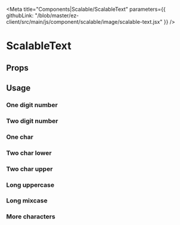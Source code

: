 
<Meta 
  title="Components|Scalable/ScalableText" 
  parameters={{
    githubLink: "/blob/master/ez-client/src/main/js/component/scalable/image/scalable-text.jsx"
  }}
/>

                 
<Anchor storyId="components-scalable-text-scalable-text--default-story" />


# ScalableText

## Props
 
<Props of={ScalableText} />

## Usage

### One digit number

<Preview>
  <Story
    name="one-digit"
    parameters={{
      className: "widget",
      info: "The text always fit the max size of the container"
    }}>
      <ScalableText text="1" />
  </Story>
</Preview>


### Two digit number

<Preview>
  <Story
    name="two-digit"
    parameters={{
      className: "widget",
      info: "The text always fit the max size of the container"
    }}
  >
    <ScalableText text="10" />
  </Story>
</Preview>

### One char

<Preview>
  <Story
    name="one-char"
    parameters={{
      className: "widget",
      info: "The text always fit the max size of the container"
    }}
  >
    <ScalableText text="a" />
  </Story>
</Preview>


### Two char lower

<Preview>
  <Story
    name="two-char-lower"
    parameters={{
      className: "widget",
      info: "The text always fit the max size of the container"
    }}
  >
    <ScalableText text="ok" />
  </Story>
</Preview>


### Two char upper

<Preview>
  <Story
    name="two-char-upper"
    parameters={{
      className: "widget",
      info: "The text always fit the max size of the container"
    }}
  >
    <ScalableText text="OK" />
  </Story>
</Preview>


### Long uppercase

<Preview>
  <Story
    name="long-uppercase"
    parameters={{
      className: "widget",
      info: "The text always fit the max size of the container"
    }}
  >
    <ScalableText text="SOME TEXT" />
  </Story>
</Preview>

### Long mixcase

<Preview>
  <Story
    name="long-mixcase"
    parameters={{
      className: "widget",
      info: "The text always fit the max size of the container"
    }}
  >
    <ScalableText text="A very LONG Text..." />
  </Story>
</Preview>


### More characters

<Preview>
  <Story
    name="more-char"
    parameters={{
      className: "widget",
      info: "The text always fit the max size of the container"
    }}
  >
    <ScalableText text="150k" />
  </Story>
</Preview>

